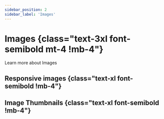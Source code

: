 ```yaml
---
sidebar_position: 2
sidebar_label: 'Images'
---
```


# Images {class="text-3xl font-semibold mt-4 !mb-4"}

Learn more about Images

## Responsive images {class="text-xl font-semibold !mb-4"}

<ResponsiveImages />

## Image Thumbnails {class="text-xl font-semibold !mb-4"}

<ImageThumbnails />
